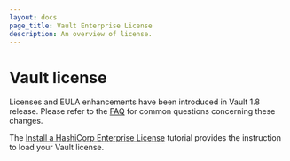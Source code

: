 ```yaml
---
layout: docs
page_title: Vault Enterprise License
description: An overview of license.
---
```


# Vault license

Licenses and EULA enhancements have been introduced in Vault 1.8 release. Please refer to the [FAQ](/docs/enterprise/license/faq) for common questions concerning these changes.

The [Install a HashiCorp Enterprise License](https://learn.hashicorp.com/tutorials/nomad/hashicorp-enterprise-license?in=vault/enterprise) tutorial provides the instruction to load your Vault license.
